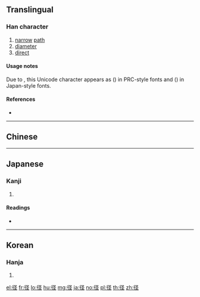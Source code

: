 {{also|徑}}
==Translingual==
{{ja-forms|[[径]]|[[径]]|[[徑]]}}

===Han character===
{{Han char|rn=60|rad=彳|as=05|sn=8|four=|canj=HONOM|ids=⿰彳𢀖}}

# [[narrow]] [[path]]
# [[diameter]]
# [[direct]]

====Usage notes====
Due to {{w|Han unification}}, this Unicode character appears as {{lang|zh|径}} ({{lang|zh|彳𢀖}}) in PRC-style fonts and {{lang|ja|径}} ({{lang|ja|彳圣}}) in Japan-style fonts.

====References====
* {{Han ref|kx=0365.411|dkj=10080|dj=0686.060|hdz=20818.010|uh=5F84|ud=24452}}

----

==Chinese==
{{zh-see|徑}}

----

==Japanese==

===Kanji===
{{ja-kanji|grade=4|rs=彳05|style=s|kyu=徑}}

# {{defn|lang=ja|sort=彳05}}

====Readings====
* {{ja-readings|goon=[[きょう]] (kyō) {{non-joyo-reading}}|kanon=[[けい]] (kei)|kun=[[こみち]] (komichi), [[みち]] (michi), [[さしわたし]] (sashiwatashi)}}

----

==Korean==

===Hanja===
{{ko-hanja|hangeul=경|eumhun=|rv=gyeong|mr=kyŏng|y=kyeng}}

# {{defn|lang=ko|sort=彳05}}

[[el:径]]
[[fr:径]]
[[lo:径]]
[[hu:径]]
[[mg:径]]
[[ja:径]]
[[no:径]]
[[pl:径]]
[[th:径]]
[[zh:径]]